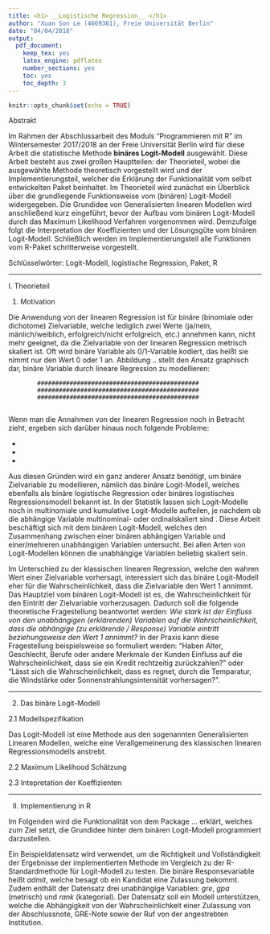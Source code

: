 ```yaml
---
title: <h1> __Logistische Regression__ </h1>
author: "Xuan Son Le (4669361), Freie Universität Berlin"
date: "04/04/2018"
output: 
  pdf_document: 
    keep_tex: yes
    latex_engine: pdflatex
    number_sections: yes
    toc: yes
    toc_depth: 3
---
```


```r
knitr::opts_chunk$set(echo = TRUE)
```

\newpage

Abstrakt

Im Rahmen der Abschlussarbeit des Moduls "Programmieren mit R" im Wintersemester 2017/2018 an der Freie Universität Berlin wird für diese Arbeit die statistische Methode **binäres Logit-Modell** ausgewählt. Diese Arbeit besteht aus zwei großen Hauptteilen: der Theorieteil, wobei die ausgewählte Methode theoretisch vorgestellt wird und der Implementierungsteil, welcher die Erklärung der Funktionalität vom selbst entwickelten Paket beinhaltet. Im Theorieteil wird zunächst ein Überblick über die grundliegende Funktionsweise vom (binären) Logit-Modell widergegeben. Die Grundidee von Generalisierten linearen Modellen wird anschließend kurz eingeführt, bevor der Aufbau vom binären Logit-Modell durch das Maximum Likelihood Verfahren vorgenommen wird. Demzufolge folgt die Interpretation der Koeffizienten und der Lösungsgüte vom binären Logit-Modell. Schließlich werden im Implementierungsteil alle Funktionen vom R-Paket schritterweise vorgestellt.

Schlüsselwörter: Logit-Modell, logistische Regression, Paket, R

\newpage

------------------------------------------------------------------------------------------------------------------------------------

I. Theorieteil

1. Motivation

Die Anwendung von der linearen Regression ist für binäre (binomiale oder dichotome) Zielvariable, welche lediglich zwei Werte (ja/nein, mänlich/weiblich, erfolgreich/nicht erfolgreich, etc.) annehmen kann, nicht mehr geeignet, da die Zielvariable von der linearen Regression metrisch skaliert ist. Oft wird binäre Variable als 0/1-Variable kodiert, das heißt sie nimmt nur den Wert 0 oder 1 an. Abbildung .. stellt den Ansatz graphisch dar, binäre Variable durch lineare Regression zu modellieren:

            #############################################
            #############################################    
            #############################################
            
Wenn man die Annahmen von der linearen Regression noch in Betracht zieht, ergeben sich darüber hinaus noch folgende Probleme: 

*
*
*

Aus diesen Gründen wird ein ganz anderer Ansatz benötigt, um binäre Zielvariable zu modellieren, nämlich das binäre Logit-Modell, welches ebenfalls als binäre logistische Regression oder binäres logistisches Regressionsmodell bekannt ist. In der Statistik lassen sich Logit-Modelle noch in multinomiale und kumulative Logit-Modelle aufteilen, je nachdem ob die abhängige Variable multinominal- oder ordinalskaliert sind <QUELLE>. Diese Arbeit beschäftigt sich mit dem binären Logit-Modell, welches den Zusammenhang zwischen einer binären abhängigen Variable und einer/mehreren unabhängigen Variablen untersucht. Bei allen Arten von Logit-Modellen können die unabhängige Variablen beliebig skaliert sein.

Im Unterschied zu der klassischen linearen Regression, welche den wahren Wert einer Zielvariable vorhersagt, interessiert sich das binäre Logit-Modell eher für die Wahrscheinlichkeit, dass die Zielvariable den Wert 1 annimmt. Das Hauptziel vom binären Logit-Modell ist es, die Wahrscheinlichkeit für den Eintritt der Zielvariable vorherzusagen. Dadurch soll die folgende theoretische Fragestellung beantwortet werden: *Wie stark ist der Einfluss von den unabhängigen (erklärenden) Variablen auf die Wahrscheinlichkeit, dass die abhängige (zu erklärende / Response) Variable eintritt beziehungsweise den Wert 1 annimmt?* In der Praxis kann diese Fragestellung beispielsweise so formuliert werden: "Haben Alter, Geschlecht, Berufe oder andere Merkmale der Kunden Einfluss auf die Wahrscheinlichkeit, dass sie ein Kredit rechtzeitig zurückzahlen?" oder "Lässt sich die Wahrscheinlichkeit, dass es regnet, durch die Temparatur, die Windstärke oder Sonnenstrahlungsintensität vorhersagen?". 

------------------------------------------------------------------------------------------------------------------------------------

2. Das binäre Logit-Modell

2.1 Modellspezifikation 

Das Logit-Modell ist eine Methode aus den sogenannten Generalisierten Linearen Modellen, welche eine Verallgemeinerung des klassischen linearen Regressionsmodells anstrebt.

2.2 Maximum Likelihood Schätzung


2.3 Intepretation der Koeffizienten

------------------------------------------------------------------------------------------------------------------------------------

II. Implementierung in R

Im Folgenden wird die Funktionalität von dem Package ... erklärt, welches zum Ziel setzt, die Grundidee hinter dem binären Logit-Modell programmiert darzustellen.  


Ein Beispieldatensatz wird verwendet, um die Richtigkeit und Vollständigkeit der Ergebnisse der implementierten Methode im Vergleich zu der R-Standardmethode für Logit-Modell zu testen. Die binäre Responsevariable heißt *admit*, welche besagt ob ein Kandidat eine Zulassung bekommt. Zudem enthält der Datensatz drei unabhängige Variablen: *gre*, *gpa* (metrisch) und *rank* (kategorial). Der Datensatz soll ein Modell unterstützen, welche die Abhängigkeit von der Wahrscheinlichkeit einer Zulassung von der Abschlussnote, GRE-Note sowie der Ruf von der angestrebten Institution. 







